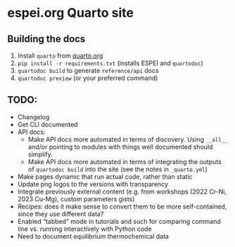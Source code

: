 # espei.org Quarto site

## Building the docs
1. Install `quarto` from [quarto.org](https://quarto.org/docs/get-started/)
2. `pip install -r requirements.txt` (installs ESPEI and `quartodoc`)
3. `quartodoc build` to generate `reference/api` docs
4. `quartodoc preview` (or your preferred command)

## TODO:
- Changelog
- Get CLI documented
- API docs:
  - Make API docs more automated in terms of discovery. Using `__all__` and/or pointing to modules with things well documented should simplify.
  - Make API docs more automated in terms of integrating the outputs of `quartodoc build` into the site (see the notes in `_quarto.yml`)
- Make pages dynamic that run actual code, rather than static
- Update png logos to the versions with transparency
- Integrate previously external content (e.g. from workshops (2022 Cr-Ni, 2023 Cu-Mg), custom parameters gists)
- Recipes: does it make sense to convert them to be more self-contained, since they use different data?
- Enabled "tabbed" mode in tutorials and such for comparing command line vs. running interactively with Python code
- Need to document equilibrium thermochemical data